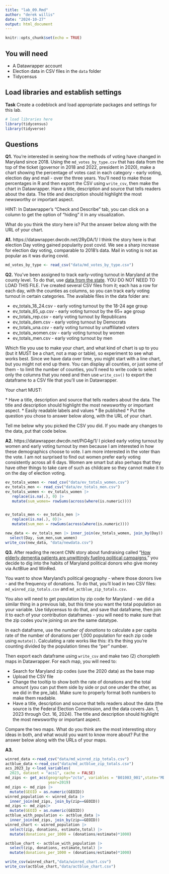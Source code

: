 ```yaml
---
title: "lab_09.Rmd"
author: "derek willis"
date: "2024-10-27"
output: html_document
---
```


```r
knitr::opts_chunk$set(echo = TRUE)
```

## You will need

-   A Datawrapper account
-   Election data in CSV files in the `data` folder
-   Tidycensus

## Load libraries and establish settings

**Task** Create a codeblock and load appropriate packages and settings for this lab.

```r
# load libraries here
library(tidycensus)
library(tidyverse)
```

## Questions

**Q1.** You're interested in seeing how the methods of voting have changed in Maryland since 2018. Using the `md_votes_by_type.csv` that has data from the top of the ticket (governor in 2018 and 2022, president in 2020), make a chart showing the percentage of votes cast in each category - early voting, election day and mail - over the three years. You'll need to make those percentages in R and then export the CSV using `write_csv`, then make the chart in Datawrapper. Have a title, description and source that tells readers about the data. The title and description should highlight the most newsworthy or important aspect.

HINT: In Datawrapper's "Check and Describe" tab, you can click on a column to get the option of "hiding" it in any visualization.

What do you think the story here is? Put the answer below along with the URL of your chart.

**A1.** https://datawrapper.dwcdn.net/2RyDA/1/ I think the story here is that election Day voting gained popularity post covid. We see a sharp increase for election day voting, comparable to 2018's data. Mail in voting is not as popular as it was during covid. 


```r
md_votes_by_type <- read_csv("data/md_votes_by_type.csv")
```

**Q2.** You've been assigned to track early-voting turnout in Maryland at the county level. To do that, use [data from the state](https://elections.maryland.gov/press_room/2024_stats/PG24/EarlyVoting%20RAW%20data.csv). YOU DO NOT NEED TO LOAD THIS FILE. I've created several CSV files from it; each has a row for each day, with the counties as columns, so you can track early voting turnout in certain categories. The available files in the data folder are:

* ev_totals_18_24.csv - early voting turnout by the 18-24 age group
* ev_totals_65_up.csv - early voting turnout by the 65+ age group
* ev_totals_rep.csv - early voting turnout by Republicans
* ev_totals_dem.csv - early voting turnout by Democrats
* ev_totals_una.csv - early voting turnout by unaffiliated voters
* ev_totals_women.csv - early voting turnout by women
* ev_totals_men.csv - early voting turnout by men

Which file you use to make your chart, and what kind of chart is up to you (but it MUST be a chart, not a map or table), so experiment to see what works best. Since we have data over time, you might start with a line chart, but you might not end up there. You can display all counties, or just some of them - to limit the number of counties, you'll need to write code to select only the columns that you need and then use `write_csv()` to export the dataframe to a CSV file that you'll use in Datawrapper.

Your chart MUST: 

\* Have a title, description and source that tells readers about the data. The title and description should highlight the most newsworthy or important aspect. 
\* Easily readable labels and values 
\* Be published
\* Put the question you chose to answer below along, with the URL of your chart.

Tell me below why you picked the CSV you did. If you made any changes to the data, put that code below.

**A2.** https://datawrapper.dwcdn.net/PiG4g/1/ I picked  early voting turnout by women
and early voting turnout by men because I am interested in how these demographics choose to vote. I am more interested in the voter than the vote. I am not surprised to find out women prefer early voting consistently across all 6 days. Women are smart but also perhaps that they have other things to take care of such as childcare so they cannot make it to on the day of election voting. 

```r
ev_totals_women <- read_csv("data/ev_totals_women.csv")
ev_totals_men <- read_csv("data/ev_totals_men.csv")
ev_totals_women <- ev_totals_women |>
   replace(is.na(.), 0) |>
   mutate(sum_women= rowSums(across(where(is.numeric))))


ev_totals_men <- ev_totals_men |>
   replace(is.na(.), 0)|>
   mutate(sum_men = rowSums(across(where(is.numeric))))

new_data <- ev_totals_men |> inner_join(ev_totals_women, join_by(Day))|>
  select(Day, sum_men,sum_women)
write_csv(new_data, "data/newdata.csv")

```

**Q3.** After reading the recent CNN story about fundraising called "[How elderly dementia patients are unwittingly fueling political campaigns](https://www.cnn.com/interactive/2024/10/politics/political-fundraising-elderly-election-invs-dg/)," you decide to dig into the habits of Maryland political donors who give money via ActBlue and WinRed.

You want to show Maryland's political geography - where those donors live - and the frequency of donations. To do that, you'll load in two CSV files: `md_winred_zip_totals.csv` and `md_actblue_zip_totals.csv`.

You also will need to get population by zip code for Maryland - we did a similar thing in a previous lab, but this time you want the total population as your variable. Use tidycensus to do that, and save that dataframe, then join it to each of your contribution dataframes - you will need to make sure that the zip codes you're joining on are the same datatype.

In each dataframe, use the _number of donations_ to calculate a per capita rate of the number of donations per 1,000 population for each zip code using `mutate()`. Calculating a rate works like this: it's the thing you're counting divided by the population times the "per" number.

Then export each dataframe using `write_csv` and make two (2) choropleth maps in Datawrapper. For each map, you will need to:

-   Search for Maryland zip codes (use the 2020 data) as the base map
-   Upload the CSV file
-   Change the tooltip to show both the rate of donations and the total amount (you can put them side by side or put one under the other, as we did in the pre_lab). Make sure to properly format both numbers to make them readable.
-   Have a title, description and source that tells readers about the data (the source is the Federal Election Commission, and the data covers Jan. 1, 2023 through Oct. 16, 2024). The title and description should highlight the most newsworthy or important aspect.

Compare the two maps. What do you think are the most interesting story ideas in both, and what would you want to know more about? Put the answer below along with the URLs of your maps.

**A3.** 

```r
winred_data <-read_csv("data/md_winred_zip_totals.csv")
actblue_data <-read_csv("data/md_actblue_zip_totals.csv")
acs_2023_1y <-load_variables(
  2023, dataset = "acs1", cache = FALSE)
md_zips <- get_acs(geography="zcta", variables = "B01003_001",state='MD',
                   year=2019)
md_zips <- md_zips |>
  mutate(GEOID = as.numeric(GEOID))
winred_population <- winred_data |>
  inner_join(md_zips, join_by(zip==GEOID))
md_zips <- md_zips|>
  mutate(GEOID = as.numeric(GEOID))
actblue_with_population <- actblue_data |>
  inner_join(md_zips, join_by(zip==GEOID))
winred_chart <- winred_population |>
  select(zip, donations, estimate,total) |>
  mutate(donations_per_1000 = (donations/estimate)*1000) 

actblue_chart <- actblue_with_population |>
  select(zip, donations, estimate,total) |>
  mutate(donations_per_1000 = (donations/estimate)*1000) 

write_csv(winred_chart,"data/winred_chart.csv")
write_csv(actblue_chart,"data/actblue_chart.csv")
```
